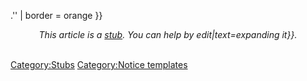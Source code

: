 <div class="nomobile">{{Ambox
| image = [[File:Icon-stub.svg|44px|Stub]]
| type = ''This article is a [[:Category:Stubs|stub]]. You can help {{SITENAME}} by {{fullurl|{{FULLPAGENAME}}|action{{=}}edit|text=expanding it}}.''
| border = orange
}}<br /></div><!--
--><div class="mobileonly" style="text-align:center">''This article is a [[:Category:Stubs|stub]]. You can help {{SITENAME}} by {{fullurl|{{FULLPAGENAME}}|action{{=}}edit|text=expanding it}}.''<br /><br /></div><includeonly>[[Category:Stubs]]</includeonly><noinclude>
{{doc}}

[[Category:Notice templates]]</noinclude>